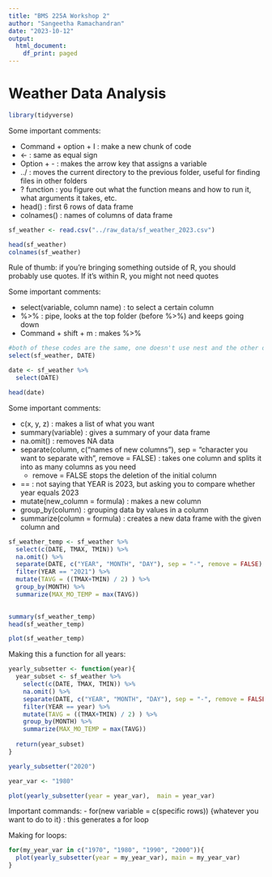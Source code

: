 ```yaml
---
title: "BMS 225A Workshop 2"
author: "Sangeetha Ramachandran"
date: "2023-10-12"
output:
  html_document:
    df_print: paged
---
```


# Weather Data Analysis 

```r
library(tidyverse)
```
Some important comments:

 - Command + option + I : make a new chunk of code
 - <- : same as equal sign
 - Option + - : makes the arrow key that assigns a variable
 - ../ : moves the current directory to the previous folder, useful for finding files in  other folders
 - ? function : you figure out what the function means and how to run it, what arguments it takes, etc.
 - head() : first 6 rows of data frame
 - colnames() : names of columns of data frame


```r
sf_weather <- read.csv("../raw_data/sf_weather_2023.csv")

head(sf_weather)
colnames(sf_weather)

```
Rule of thumb: if you're bringing something outside of R, you should probably use quotes. If it's within R, you might not need quotes

Some important comments:

 - select(variable, column name) : to select a certain column
 - %>% : pipe, looks at the top folder (before %>%) and keeps going down
 - Command + shift + m : makes %>%


```r
#both of these codes are the same, one doesn't use nest and the other does
select(sf_weather, DATE)

date <- sf_weather %>%
  select(DATE)

head(date)
```
Some important comments:

 - c(x, y, z) : makes a list of what you want
 - summary(variable) : gives a summary of your data frame
 - na.omit() : removes NA data
 - separate(column, c("names of new columns"), sep = "character you want to separate with", remove = FALSE) : takes one column and splits it into as many columns as you need
   - remove = FALSE stops the deletion of the initial column
 - == : not saying that YEAR is 2023, but asking you to compare whether year equals 2023
 - mutate(new_column = formula) : makes a new column
 - group_by(column) : grouping data by values in a column
 - summarize(column = formula) : creates a new data frame with the given column and 


```r
sf_weather_temp <- sf_weather %>%
  select(c(DATE, TMAX, TMIN)) %>%
  na.omit() %>%
  separate(DATE, c("YEAR", "MONTH", "DAY"), sep = "-", remove = FALSE) %>%
  filter(YEAR == "2021") %>%
  mutate(TAVG = ((TMAX+TMIN) / 2) ) %>%
  group_by(MONTH) %>%
  summarize(MAX_MO_TEMP = max(TAVG))
  

summary(sf_weather_temp)
head(sf_weather_temp)
```
```r
plot(sf_weather_temp)
```


Making this a function for all years:
```r
yearly_subsetter <- function(year){
  year_subset <- sf_weather %>%
    select(c(DATE, TMAX, TMIN)) %>%
    na.omit() %>%
    separate(DATE, c("YEAR", "MONTH", "DAY"), sep = "-", remove = FALSE) %>%
    filter(YEAR == year) %>%
    mutate(TAVG = ((TMAX+TMIN) / 2) ) %>%
    group_by(MONTH) %>%
    summarize(MAX_MO_TEMP = max(TAVG))
  
  return(year_subset)
}

yearly_subsetter("2020")
```

```r
year_var <- "1980"

plot(yearly_subsetter(year = year_var),  main = year_var)
```
Important commands:
 - for(new variable = c(specific rows)) {whatever you want to do to it} : this generates a for loop


Making for loops:
```r
for(my_year_var in c("1970", "1980", "1990", "2000")){
  plot(yearly_subsetter(year = my_year_var), main = my_year_var)
}
```

